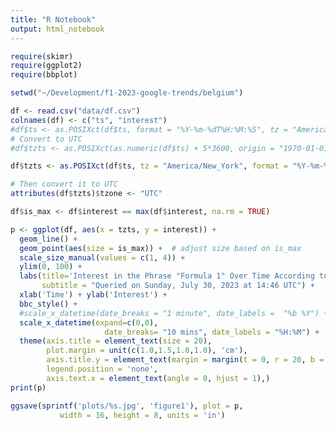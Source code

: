```yaml
---
title: "R Notebook"
output: html_notebook
---
```


```r
require(skimr)
require(ggplot2)
require(bbplot)
```

```r
setwd("~/Development/f1-2023-google-trends/belgium")
```

```r
df <- read.csv("data/df.csv")
colnames(df) <- c("ts", "interest")
#df$ts <- as.POSIXct(df$ts, format = "%Y-%m-%dT%H:%M:%S", tz = "America/New_York")
# Convert to UTC
#df$tzts <- as.POSIXct(as.numeric(df$ts) + 5*3600, origin = "1970-01-01 00:00:00 UTC")

df$tzts <- as.POSIXct(df$ts, tz = "America/New_York", format = "%Y-%m-%dT%H:%M:%S")

# Then convert it to UTC
attributes(df$tzts)$tzone <- "UTC"

df$is_max <- df$interest == max(df$interest, na.rm = TRUE)
```


```r
p <- ggplot(df, aes(x = tzts, y = interest)) +
  geom_line() +
  geom_point(aes(size = is_max)) +  # adjust size based on is_max
  scale_size_manual(values = c(1, 4)) +
  ylim(0, 100) +
  labs(title='Interest in the Phrase "Formula 1" Over Time According to Google Trends',
       subtitle = "Queried on Sunday, July 30, 2023 at 14:46 UTC") +
  xlab('Time') + ylab('Interest') +
  bbc_style() +
  #scale_x_datetime(date_breaks = "1 minute", date_labels =  "%b %Y") +
  scale_x_datetime(expand=c(0,0),
                     date_breaks= "10 mins", date_labels = "%H:%M") +
  theme(axis.title = element_text(size = 20), 
        plot.margin = unit(c(1.0,1.5,1.0,1.0), 'cm'),
        axis.title.y = element_text(margin = margin(t = 0, r = 20, b = 0, l = 0)),
        legend.position = 'none',
        axis.text.x = element_text(angle = 0, hjust = 1),) 
print(p)
```

```r
ggsave(sprintf('plots/%s.jpg', 'figure1'), plot = p, 
           width = 16, height = 8, units = 'in')
```

